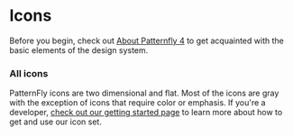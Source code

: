
# Icons
Before you begin, check out <a href="#">About Patternfly 4</a> to get acquainted with the basic elements of the design system.

### All icons
PatternFly icons are two dimensional and flat. Most of the icons are gray with the exception of icons that require color or emphasis. If you're a developer, [check out our getting started page](/get-started/developers#using-styles) to learn more about how to get and use our icon set.

<Icons />